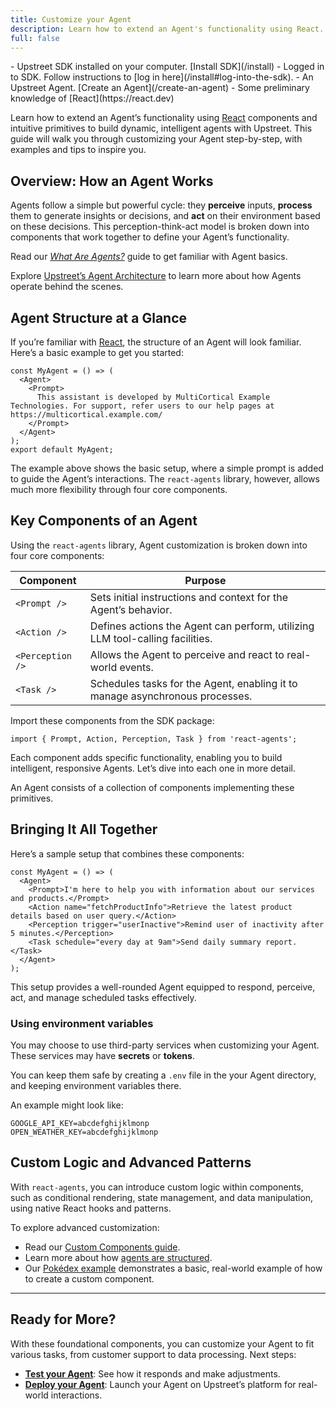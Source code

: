 ```yaml
---
title: Customize your Agent
description: Learn how to extend an Agent's functionality using React.
full: false
---
```

 
 

<Accordions>
  <Accordion title="🟢 Prerequisites">
    - Upstreet SDK installed on your computer. [Install SDK](/install)
    - Logged in to SDK. Follow instructions to [log in here](/install#log-into-the-sdk).
    - An Upstreet Agent. [Create an Agent](/create-an-agent)
    - Some preliminary knowledge of [React](https://react.dev)
  </Accordion>
</Accordions>

Learn how to extend an Agent’s functionality using [React](https://react.dev) components and intuitive primitives to build dynamic, intelligent agents with Upstreet. This guide will walk you through customizing your Agent step-by-step, with examples and tips to inspire you.

## Overview: How an Agent Works

Agents follow a simple but powerful cycle: they **perceive** inputs, **process** them to generate insights or decisions, and **act** on their environment based on these decisions. This perception-think-act model is broken down into components that work together to define your Agent’s functionality.

Read our [*What Are Agents?*](/concepts/what-are-agents) guide to get familiar with Agent basics.

Explore [Upstreet’s Agent Architecture](/concepts/agents-sdk/architecture) to learn more about how Agents operate behind the scenes.

## Agent Structure at a Glance

If you’re familiar with [React](https://react.dev), the structure of an Agent will look familiar. Here’s a basic example to get you started:

```tsx
const MyAgent = () => (
  <Agent>
    <Prompt>
      This assistant is developed by MultiCortical Example Technologies. For support, refer users to our help pages at https://multicortical.example.com/
    </Prompt>
  </Agent>
);
export default MyAgent;
```

The example above shows the basic setup, where a simple prompt is added to guide the Agent’s interactions. The `react-agents` library, however, allows much more flexibility through four core components.
## Key Components of an Agent

Using the `react-agents` library, Agent customization is broken down into four core components:

| Component      | Purpose                                                        |
| -------------- | -------------------------------------------------------------- |
| `<Prompt />`   | Sets initial instructions and context for the Agent’s behavior. |
| `<Action />`   | Defines actions the Agent can perform, utilizing LLM tool-calling facilities. |
| `<Perception />` | Allows the Agent to perceive and react to real-world events.    |
| `<Task />`     | Schedules tasks for the Agent, enabling it to manage asynchronous processes.  |

Import these components from the SDK package:

```tsx
import { Prompt, Action, Perception, Task } from 'react-agents';
```

Each component adds specific functionality, enabling you to build intelligent, responsive Agents. Let’s dive into each one in more detail.

An Agent consists of a collection of components implementing these primitives.


## Bringing It All Together

Here’s a sample setup that combines these components:

```tsx title="agent.tsx"
const MyAgent = () => (
  <Agent>
    <Prompt>I'm here to help you with information about our services and products.</Prompt>
    <Action name="fetchProductInfo">Retrieve the latest product details based on user query.</Action>
    <Perception trigger="userInactive">Remind user of inactivity after 5 minutes.</Perception>
    <Task schedule="every day at 9am">Send daily summary report.</Task>
  </Agent>
);
```

This setup provides a well-rounded Agent equipped to respond, perceive, act, and manage scheduled tasks effectively.

### Using environment variables

You may choose to use third-party services when customizing your Agent. These services may have **secrets** or **tokens**.

You can keep them safe by creating a `.env` file in the your Agent directory, and keeping environment variables there.

An example might look like:

```dotenv title=".env"
GOOGLE_API_KEY=abcdefghijklmonp
OPEN_WEATHER_KEY=abcdefghijklmonp
```

## Custom Logic and Advanced Patterns

With `react-agents`, you can introduce custom logic within components, such as conditional rendering, state management, and data manipulation, using native React hooks and patterns.

To explore advanced customization:
- Read our [Custom Components guide](/concepts/agents-sdk/agent-structure).
- Learn more about how [agents are structured](/concepts/agents-sdk/agent-structure).
- Our [Pokédex example](/examples/informative-agent) demonstrates a basic, real-world example of how to create a custom component.

---

## Ready for More?

With these foundational components, you can customize your Agent to fit various tasks, from customer support to data processing. Next steps:
- **[Test your Agent](/test-your-agent)**: See how it responds and make adjustments.
- **[Deploy your Agent](/deploy-your-agent)**: Launch your Agent on Upstreet’s platform for real-world interactions.